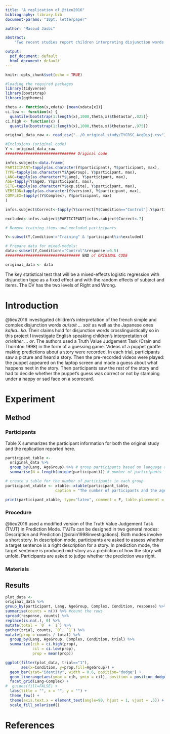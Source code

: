```yaml
---
title: "A replication of @tieu2016"
bibliography: library.bib
document-params: "10pt, letterpaper"

author: "Masoud Jasbi"

abstract: 
    "Two recent studies report children interpreting disjunction words similar to conjunction words. @tieu2016 @Singh2016 Here we replicate @tieu2016. The results show that X!"

output:
  pdf_document: default
  html_document: default
---
```


```r
knitr::opts_chunk$set(echo = TRUE)

#loading the required packages
library(tidyverse)
library(bootstrap)
library(ggthemes)

theta <- function(x,xdata) {mean(xdata[x])}
ci.low <- function(x) {
  quantile(bootstrap(1:length(x),1000,theta,x)$thetastar,.025)}
ci.high <- function(x) {
  quantile(bootstrap(1:length(x),1000,theta,x)$thetastar,.975)}
```

```r
original_data_raw <- read_csv("../0_original_study/TYCRSC_AcqDisj.csv")

#Exclusions (original code)
Y <- original_data_raw
############################### Original code

infos.subject<-data.frame(
PARTICIPANT=tapply(as.character(Y$participant), Y$participant, max),
TYPE=tapply(as.character(Y$AgeGroup), Y$participant, max),
LANG=tapply(as.character(Y$Lang), Y$participant, max),
AGE=tapply(Y$ageD, Y$participant, max),
SITE=tapply(as.character(Y$exp.site), Y$participant, max),
VERSION=tapply(as.character(Y$version), Y$participant, max),
COMPLEX=tapply((Y$Complex), Y$participant, max)
)

infos.subject$Correct<-tapply(Y$correct[Y$Condition=="Control"],Y$participant[Y$Condition=="Control"],mean,na.rm=T)

excluded<-infos.subject$PARTICIPANT[infos.subject$Correct<.7]

# Remove training items and excluded participants

Y<-subset(Y,Condition!="Training" & !participant%in%excluded)

# Prepare data for mixed-models:
data<-subset(Y,Condition!="Control"&response!=0.5)
################################# END of ORIGINAL CODE

original_data <- data
```

The key statistical test that will be a mixed-effects logistic regression with disjunction type as a fixed effect and with the random effects of subject and items. The DV has the two levels of Right and Wrong.

# Introduction 

@tieu2016 investigated children's interpretation of the french simple and complex disjunction words *ou*/*soit ... soit* as well as the Japanese ones *ka*/*ka...ka*. Their claims hold for disjunction words crosslinguistically so in this project I investigate English speaking children's interpretation of *or*/*either ... or*. The authors used a Truth Value Judgement Task (Crain and Thornton 1998) in the form of a guessing game. Videos of a puppet giraffe making predictions about a story were recorded. In each trial, participants saw a picture and heard a story. Then the pre-recorded videos were played: the puppet appeared on the laptop screen and made a guess about what happens next in the story. Then participants saw the rest of the story and had to decide whether the puppet's guess was correct or not by stamping under a happy or sad face on a scorecard. 

# Experiment

## Method
### Participants
Table X summarizes the participant information for both the original study and the replication reported here. 

```r
participant_table <-
  original_data %>%
  group_by(Lang, AgeGroup) %>% # group participants based on language and age (adult vs. child)
  summarise(N = length(unique(participant))) # number of participants in each group

# create a table for the number of participants in each group
participant_xtable <- xtable::xtable(participant_table, 
                      caption = "The number of participants and the age ranges.")

print(participant_xtable, type="latex", comment = F, table.placement = "h", floating.environment = "table")
```

### Procedure

@tieu2016 used a modified version of the Truth Value Judgement Task (TVJT) in Prediction Mode. TVJTs can be designed in two general modes: Description and Prediction [@crain1998investigations]. Both modes involve a short story. In description mode, participants are asked to assess whether a target sentence is a right description for a story. In prediction mode, the target sentence is produced mid-story as a prediction of how the story will unfold. Participants are asked to judge whether the prediction was right.  

### Materials

## Results

```r
plot_data <-  
original_data %>%
group_by(participant, Lang, AgeGroup, Complex, Condition, response) %>%
summarise(counts = n()) %>% #count the rows
spread(response, counts) %>%
replace(is.na(.), 0) %>%
mutate(total = `0` + `1`) %>%
gather(trial, counts, `0`, `1`) %>%
mutate(prop = counts / total) %>%
  group_by(Lang, AgeGroup, Complex, Condition, trial) %>%
  summarize(cih = ci.high(prop),
            cil = ci.low(prop),
            prop = mean(prop))

ggplot(filter(plot_data, trial=="1"), 
       aes(x=Condition, y=prop,fill=AgeGroup)) + 
  geom_bar(stat="identity", width = 0.6, position="dodge") + 
  geom_linerange(aes(ymax = cih, ymin = cil), position = position_dodge(width = 0.6)) + 
  facet_grid(Lang~Complex) + 
#  guides(fill=FALSE) + 
  labs(title = "", x = "", y = "") + 
  theme_few() + 
  theme(axis.text.x = element_text(angle=90, hjust = 1, vjust = .5)) +
  scale_fill_solarized()

```


# References
